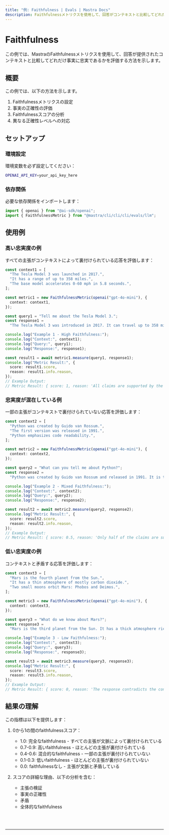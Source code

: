 ```yaml
---
title: "例: Faithfulness | Evals | Mastra Docs"
description: Faithfulnessメトリクスを使用して、回答がコンテキストと比較してどれだけ事実に忠実であるかを評価する例。
---
```



# Faithfulness

この例では、MastraのFaithfulnessメトリクスを使用して、回答が提供されたコンテキストと比較してどれだけ事実に忠実であるかを評価する方法を示します。

## 概要

この例では、以下の方法を示します。

1. Faithfulnessメトリクスの設定
2. 事実の正確性の評価
3. Faithfulnessスコアの分析
4. 異なる正確性レベルへの対応

## セットアップ

### 環境設定

環境変数を必ず設定してください：

```bash filename=".env"
OPENAI_API_KEY=your_api_key_here
```

### 依存関係

必要な依存関係をインポートします：

```typescript copy showLineNumbers filename="src/index.ts"
import { openai } from "@ai-sdk/openai";
import { FaithfulnessMetric } from "@mastra/cli/cli/cli/evals/llm";
```

## 使用例

### 高い忠実度の例

すべての主張がコンテキストによって裏付けられている応答を評価します：

```typescript copy showLineNumbers{5} filename="src/index.ts"
const context1 = [
  "The Tesla Model 3 was launched in 2017.",
  "It has a range of up to 358 miles.",
  "The base model accelerates 0-60 mph in 5.8 seconds.",
];

const metric1 = new FaithfulnessMetric(openai("gpt-4o-mini"), {
  context: context1,
});

const query1 = "Tell me about the Tesla Model 3.";
const response1 =
  "The Tesla Model 3 was introduced in 2017. It can travel up to 358 miles on a single charge and the base version goes from 0 to 60 mph in 5.8 seconds.";

console.log("Example 1 - High Faithfulness:");
console.log("Context:", context1);
console.log("Query:", query1);
console.log("Response:", response1);

const result1 = await metric1.measure(query1, response1);
console.log("Metric Result:", {
  score: result1.score,
  reason: result1.info.reason,
});
// Example Output:
// Metric Result: { score: 1, reason: 'All claims are supported by the context.' }
```

### 忠実度が混在している例

一部の主張がコンテキストで裏付けられていない応答を評価します：

```typescript copy showLineNumbers{31} filename="src/index.ts"
const context2 = [
  "Python was created by Guido van Rossum.",
  "The first version was released in 1991.",
  "Python emphasizes code readability.",
];

const metric2 = new FaithfulnessMetric(openai("gpt-4o-mini"), {
  context: context2,
});

const query2 = "What can you tell me about Python?";
const response2 =
  "Python was created by Guido van Rossum and released in 1991. It is the most popular programming language today and is used by millions of developers worldwide.";

console.log("Example 2 - Mixed Faithfulness:");
console.log("Context:", context2);
console.log("Query:", query2);
console.log("Response:", response2);

const result2 = await metric2.measure(query2, response2);
console.log("Metric Result:", {
  score: result2.score,
  reason: result2.info.reason,
});
// Example Output:
// Metric Result: { score: 0.5, reason: 'Only half of the claims are supported by the context.' }
```

### 低い忠実度の例

コンテキストと矛盾する応答を評価します：

```typescript copy showLineNumbers{57} filename="src/index.ts"
const context3 = [
  "Mars is the fourth planet from the Sun.",
  "It has a thin atmosphere of mostly carbon dioxide.",
  "Two small moons orbit Mars: Phobos and Deimos.",
];

const metric3 = new FaithfulnessMetric(openai("gpt-4o-mini"), {
  context: context3,
});

const query3 = "What do we know about Mars?";
const response3 =
  "Mars is the third planet from the Sun. It has a thick atmosphere rich in oxygen and nitrogen, and is orbited by three large moons.";

console.log("Example 3 - Low Faithfulness:");
console.log("Context:", context3);
console.log("Query:", query3);
console.log("Response:", response3);

const result3 = await metric3.measure(query3, response3);
console.log("Metric Result:", {
  score: result3.score,
  reason: result3.info.reason,
});
// Example Output:
// Metric Result: { score: 0, reason: 'The response contradicts the context.' }
```

## 結果の理解

この指標は以下を提供します：

1. 0から1の間のfaithfulnessスコア：

   - 1.0: 完全なfaithfulness - すべての主張が文脈によって裏付けられている
   - 0.7-0.9: 高いfaithfulness - ほとんどの主張が裏付けられている
   - 0.4-0.6: 混合的なfaithfulness - 一部の主張が裏付けられていない
   - 0.1-0.3: 低いfaithfulness - ほとんどの主張が裏付けられていない
   - 0.0: faithfulnessなし - 主張が文脈と矛盾している

2. スコアの詳細な理由、以下の分析を含む：
   - 主張の検証
   - 事実の正確性
   - 矛盾
   - 全体的なfaithfulness

<br />
<br />
<hr className="dark:border-[#404040] border-gray-300" />
<br />
<br />
<GithubLink
  link={
    "https://github.com/@@mastra/cli/cli/cli-ai/@@mastra/cli/cli/cli/blob/main/examples/basics/evals/faithfulness"
  }
/>
